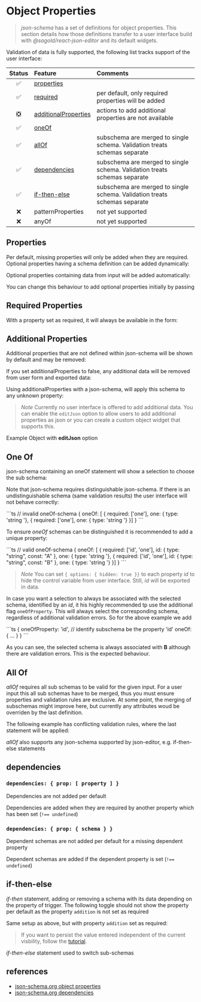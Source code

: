 
<Meta title="ObjectProperties" />

# Object Properties

> _json-schema_ has a set of definitions for object properties. This section details how those definitions transfer to a user interface build with _@sagold/react-json-editor_ and its default widgets.

Validation of data is fully supported, the following list tracks support of the user interface:

| Status | Feature                                        | Comments                                                                  |
| :----: | :--------------------------------------------- | :------------------------------------------------------------------------ |
|   ✅   | [properties](#properties)                      |
|   ✅   | [required](#required-properties)               | per default, only required properties will be added                       |
|   ❎   | [additionalProperties](#additional-properties) | actions to add additional properties are not available                    |
|   ✅   | [oneOf](#one-of)                               |
|   ✅   | [allOf](#all-of)                               | subschema are merged to single schema. Validation treats schemas separate |
|   ✅   | [dependencies](#dependencies)                  | subschema are merged to single schema. Validation treats schemas separate |
|   ✅   | [if-then-else](#if-then-else)                  | subschema are merged to single schema. Validation treats schemas separate |
|   ❌   | patternProperties                              | not yet supported                                                         |
|   ❌   | anyOf                                          | not yet supported                                                         |

## Properties

Per default, missing properties will only be added when they are required. Optional properties having a schema definition can be added dynamically:

<Canvas className="inline" of={ObjectProperties.OptionalProperties} />

Optional properties containing data from input will be added automatically:

<Canvas className="inline" of={ObjectProperties.InitialOptionalProperty} />

You can change this behaviour to add optional properties initially by passing

<Canvas className="inline" of={ObjectProperties.AddOptionalProps} />

## Required Properties

With a property set as required, it will always be available in the form:

<Canvas className="inline" of={ObjectProperties.RequiredProperties} />

## Additional Properties

Additional properties that are not defined within json-schema will be shown by default and may be removed:

<Canvas className="inline" of={ObjectProperties.AdditionalProperties} />

If you set additionalProperties to false, any additional data will be removed from user form and exported data:

<Canvas className="inline" of={ObjectProperties.AdditionalPropertiesFalse} />

Using additionalProperties with a json-schema, will apply this schema to any unknown property:

<Canvas className="inline" of={ObjectProperties.AdditionalPropertiesSchema} />

> _Note_ Currently no user interface is offered to add additional data. You can enable the `editJson` option to allow users to add additional properties as json or you can create a custom object widget that supports this.

Example Object with **editJson** option

<Canvas className="inline" of={ObjectProperties.EditJson} />

## One Of

json-schema containing an oneOf statement will show a selection to choose the sub schema:

<Canvas className="inline" of={ObjectProperties.OneOfObject} />

Note that json-schema requires distinguishable json-schema. If there is an undistinguishable schema (same validation results) the user interface will not behave correctly:

<div className="code code--inline">
```ts
// invalid oneOf-schema
{
  oneOf: [
    { required: ['one'], one: { type: 'string '},
    { required: ['one'], one: { type: 'string '}
  }]
}
```
</div>

<Canvas className="inline" of={ObjectProperties.InvalidOneOfObject} />

To ensure _oneOf_ schemas can be distinguished it is recommended to add a unique property:

<div className="code code--inline">
```ts
// valid oneOf-schema
{
  oneOf: [
    { required: ['id', 'one'], id: { type: "string", const: "A" }, one: { type: 'string '},
    { required: ['id', 'one'], id: { type: "string", const: "B" },  one: { type: 'string '}
  }]
}
```
</div>

<Canvas className="inline" of={ObjectProperties.TypedOneOfObject} />

> _Note_ You can set `{ options: { hidden: true }}` to each property _id_ to hide the control variable from user interface. Still, _id_ will be exported in data.

In case you want a selection to always be associated with the selected schema, identified by an _id_, it his highly recommended tp use the additional flag `oneOfProperty`. This will always select the corresponding schema, regardless of additional validation errors. So for the above example we add

<div className="code code--inline">
```ts
{
  oneOfProperty: 'id', // identify subschema be the property 'id'
  oneOf: { ... }
}
```
</div>

<Canvas className="inline" of={ObjectProperties.OneOfProperty} />

As you can see, the selected schema is always associated with **B** although there are validation errors. This is the expected behaviour.

## All Of

_allOf_ requires all sub schemas to be valid for the given input. For a user input this all sub schemas have to be merged, thus you must ensure properties and validation rules are exclusive. At some point, the merging of subschemas might improve here, but currently any attributes woud be overriden by the last definition.

The following example has conflicting validation rules, where the last statement will be applied:

<Canvas className="inline" of={ObjectProperties.AllOf} />

_allOf_ also supports any json-schema supported by json-editor, e.g. if-then-else statements

<Canvas className="inline" of={ObjectProperties.AllOfIfThen} />

## dependencies

### `dependencies: { prop: [ property ] }`

Dependencies are not added per default

<Canvas className="inline" of={ObjectProperties.DependenciesList} />

Dependencies are added when they are required by another property which has been set (`!== undefined`)

<Canvas className="inline" of={ObjectProperties.DependenciesListActive} />

### `dependencies: { prop: { schema } }`

Dependent schemas are not added per default for a missing dependent property

<Canvas className="inline" of={ObjectProperties.Dependencies} />

Dependent schemas are added if the dependent property is set (`!== undefined`)

<Canvas className="inline" of={ObjectProperties.DependenciesActive} />

## if-then-else

_if-then_ statement, adding or removing a schema with its data depending on the property of trigger. The following toggle should not show the property per default as the property `addition` is not set as required

<Canvas className="inline" of={ObjectProperties.IfThenElse} />

Same setup as above, but with property `addition` set as required:

<Canvas className="inline" of={ObjectProperties.IfThenElseActive} />

> If you want to persist the value entered independent of the current visbility, follow the [tutorial](?path=/story/examples-jsonschemasupport--all-of-with-conditions).

_if-then-else_ statement used to switch sub-schemas

<Canvas className="inline" of={ObjectProperties.IfThenElseSwitch} />

## references

- [json-schema.org object properties](https://json-schema.org/understanding-json-schema/reference/object.html)
- [json-schema.org dependencies](https://json-schema.org/understanding-json-schema/reference/conditionals.html)
